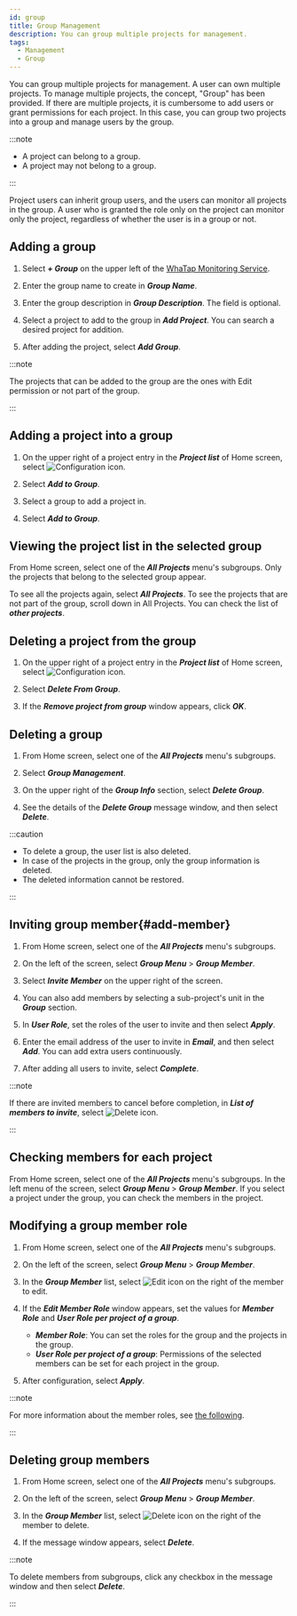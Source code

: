 ```yaml
---
id: group
title: Group Management
description: You can group multiple projects for management.
tags:
  - Management
  - Group
---
```


You can group multiple projects for management. A user can own multiple projects. To manage multiple projects, the concept, "Group" has been provided. If there are multiple projects, it is cumbersome to add users or grant permissions for each project. In this case, you can group two projects into a group and manage users by the group.

:::note

-   A project can belong to a group.
-   A project may not belong to a group.

:::

Project users can inherit group users, and the users can monitor all projects in the group. A user who is granted the role only on the project can monitor only the project, regardless of whether the user is in a group or not.

## Adding a group

1.  Select **_+ Group_** on the upper left of the [WhaTap Monitoring Service](https://service.whatap.io).

2.  Enter the group name to create in **_Group Name_**.

3.  Enter the group description in **_Group Description_**. The field is optional.

4.  Select a project to add to the group in **_Add Project_**. You can search a desired project for addition.

5.  After adding the project, select **_Add Group_**.

:::note

The projects that can be added to the group are the ones with Edit permission or not part of the group.

:::

## Adding a project into a group

1.  On the upper right of a project entry in the **_Project list_** of Home screen, select ![Configuration icon](/img/ico-setting.svg). 

    <ImgLang img='project-add-group.png' desc='Project Setting' />

2.  Select **_Add to Group_**.

3.  Select a group to add a project in.

4.  Select **_Add to Group_**.

## Viewing the project list in the selected group

From Home screen, select one of the **_All Projects_** menu's subgroups. Only the projects that belong to the selected group appear.

<ImgLang img='project-select-group.png' desc='Selecting Project Group' />

To see all the projects again, select **_All Projects_**. To see the projects that are not part of the group, scroll down in All Projects. You can check the list of **_other projects_**.

## Deleting a project from the group

1.  On the upper right of a project entry in the **_Project list_** of Home screen, select ![Configuration icon](/img/ico-setting.svg). 

    <ImgLang img='remove-project-from-group.png' desc='Removing from Group' />

2.  Select **_Delete From Group_**.

3.  If the **_Remove project from group_** window appears, click **_OK_**.

## Deleting a group

1.  From Home screen, select one of the **_All Projects_** menu's subgroups.

2.  Select **_Group Management_**.

3.  On the upper right of the **_Group Info_** section, select **_Delete Group_**.

4.  See the details of the **_Delete Group_** message window, and then select **_Delete_**.

:::caution

-   To delete a group, the user list is also deleted. 
-   In case of the projects in the group, only the group information is deleted. 
-   The deleted information cannot be restored.

:::

## Inviting group member{#add-member}

1.  From Home screen, select one of the **_All Projects_** menu's subgroups.

2.  On the left of the screen, select **_Group Menu_** > **_Group Member_**.

3.  Select **_Invite Member_** on the upper right of the screen.

4.  You can also add members by selecting a sub-project's unit in the **_Group_** section.

5.  In **_User Role_**, set the roles of the user to invite and then select **_Apply_**.

6.  Enter the email address of the user to invite in **_Email_**, and then select **_Add_**. You can add extra users continuously.

7.  After adding all users to invite, select **_Complete_**.

:::note

If there are invited members to cancel before completion, in **_List of members to invite_**, select ![Delete icon](/img/ico-trash-red.svg).

:::

## Checking members for each project

<ImgLang img='group-memer-by-project.png' desc='Checking Members by Project' />

From Home screen, select one of the **_All Projects_** menu's subgroups. In the left menu of the screen, select **_Group Menu_** > **_Group Member_**. If you select a project under the group, you can check the members in the project.

## Modifying a group member role

1.  From Home screen, select one of the **_All Projects_** menu's subgroups.

2.  On the left of the screen, select **_Group Menu_** > **_Group Member_**.

3.  In the **_Group Member_** list, select ![Edit icon](/img/ico-edit.svg) on the right of the member to edit. 

4.  If the **_Edit Member Role_** window appears, set the values for **_Member Role_** and **_User Role per project of a group_**.

    -   **_Member Role_**: You can set the roles for the group and the projects in the group.
    -   **_User Role per project of a group_**: Permissions of the selected members can be set for each project in the group.

5.  After configuration, select **_Apply_**.

:::note

For more information about the member roles, see [the following](../project/project-structure#project-auth).

:::

## Deleting group members

1.  From Home screen, select one of the **_All Projects_** menu's subgroups.

2.  On the left of the screen, select **_Group Menu_** > **_Group Member_**.

3.  In the **_Group Member_** list, select ![Delete icon](/img/ico-trash-red.svg) on the right of the member to delete.

4.  If the message window appears, select **_Delete_**.

:::note

To delete members from subgroups, click any checkbox in the message window and then select **_Delete_**.

:::
